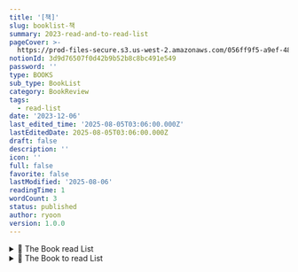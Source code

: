 ```yaml
---
title: '[책]'
slug: booklist-책
summary: 2023-read-and-to-read-list
pageCover: >-
  https://prod-files-secure.s3.us-west-2.amazonaws.com/056ff9f5-a9ef-486f-8acb-9eef51d06a2d/be867a3e-e1d8-4210-97c1-216d27139285/Read.jpg?X-Amz-Algorithm=AWS4-HMAC-SHA256&X-Amz-Content-Sha256=UNSIGNED-PAYLOAD&X-Amz-Credential=ASIAZI2LB4666DJXNCDL%2F20250806%2Fus-west-2%2Fs3%2Faws4_request&X-Amz-Date=20250806T110203Z&X-Amz-Expires=3600&X-Amz-Security-Token=IQoJb3JpZ2luX2VjEDsaCXVzLXdlc3QtMiJHMEUCIQDnp0M9ZSWb7aLyq2SizShFAY%2BDbwTN44dY1oKO8u6pDgIgauGAlOU5dEbZ0Hy8HCbMI8WBS8TkLA9%2BJFWe2KMOT2gq%2FwMIdBAAGgw2Mzc0MjMxODM4MDUiDLb3Kn5J3VkXSkxOoircA1QbP%2BcbxCI67dWU5FnJdj%2B3sYr57WKcbEOlobF9FC8mtk6a8m4AmIUBjEUb0l57aLmIeMiO1mN%2FeGv3ISuH2Gx97cJ1LNVhZONHsXcJS%2Bk8g56ozVOzSZdZIQ9IXYyTiBCzCKlulXUylzqATnw6thMlv%2B4tqs%2FiRuYodZEWeY1NjhSfxuE%2Bd%2Bftjw2%2FGbGoHSgvcWnSnVC0gCFvJ3B8G0NQIPoX1pq25m%2Fs9wyIDKFDfITDszr3aNvIvQDn5vpD8GQKvb3l2n6j3qVh6RH%2BWepOmyk3u1VzPt279u%2B4jUMF%2Bhw4tO7BG0ScKLAM1ZvQjCovFAqdva94TaSun7rtMwfHNX6iCILxpXjWAaJ3QmttZwVppIlm%2BUiqB%2FQQ4K2aEHXHZQougPYZSywXgi6%2B9GIM0%2FjExGiG26S3o52iDCwZu1p3zzgS7dYSO0Rsjzaz0nv%2FPGw0Y81T0cXsChGZK1W5Pp5Lw88vF%2Fcp%2FS4L6Fq%2BL%2BhKgrRv6p74B61Z6ZTyWs1h7z13Y9QIov57EXTpCghJjPcQMlssoMWksWULX%2FcnwPUK5PqZyjNw92pfITGgT94FCb6TGLI176ND0fMa2vIqRA1L7jrCiZUvF9cuEIGVs3%2F1Z325r0QETOppMP%2FrzMQGOqUBNNv69GCMUJ%2B5gC3sij4%2BRS38GCSQQkeSErTGvfQ%2Fcrkr3YvoPPZcg5LvznKwuAcFU7eS64i6sivtPOK64zm%2FHJ2UFXlIwgP6YmynJBf%2F96pkMvLgdP%2FBuW5wMAMwErOqGrNyj34gBk8stObos1ANgwVkSy2072MEKCF4oa9fH%2FshC7EKkFj7hhp%2FM0Z%2FZGHV%2B%2BXkCyDl5vmVX2j%2FcbDAzcahO%2FUm&X-Amz-Signature=d312853853c7d588efbb8cc650e1b2d624994b25ae2c19618d903e6b81f6058b&X-Amz-SignedHeaders=host&x-amz-checksum-mode=ENABLED&x-id=GetObject
notionId: 3d9d76507f0d42b9b52b8c8bc491e549
password: ''
type: BOOKS
sub_type: BookList
category: BookReview
tags:
  - read-list
date: '2023-12-06'
last_edited_time: '2025-08-05T03:06:00.000Z'
lastEditedDate: 2025-08-05T03:06:00.000Z
draft: false
description: ''
icon: ''
full: false
favorite: false
lastModified: '2025-08-06'
readingTime: 1
wordCount: 3
status: published
author: ryoon
version: 1.0.0
---
```

<details>
<summary>📝 The Book read List</summary>
<details>
<summary>개발서적</summary>
- [프론트엔드 성능 최적화 가이드](https://product.kyobobook.co.kr/detail/S000200178292)(읽는 중)
- [구글 엔지니어는 이렇게 일한다](https://www.yes24.com/Product/Goods/109182479).
- [프로그래머의 뇌](https://m.yes24.com/Goods/Detail/105911017)
- [모던 자바스크립트 딥다이브](https://m.yes24.com/Goods/Detail/92742567)

</details>

<details>
<summary>일반서적</summary>
- [제가 참사 생존자인가요.](https://www.yes24.com/Product/Goods/122879432)
- [해보지 않으면 알 수 없어서.](https://www.yes24.com/Product/Goods/91600169)
- [인간 관계의 법칙](https://www.aladin.co.kr/shop/wproduct.aspx?ItemId=231492005)
- [데일카네기 자기관리론](https://m.yes24.com/Goods/Detail/96794060)
- [조화로운 부](https://www.aladin.co.kr/shop/wproduct.aspx?ItemId=277563667)
- [일머리 문해력](https://www.aladin.co.kr/shop/wproduct.aspx?ItemId=312401370&start=slayer)
- [내가 가진 것을 세상이 원하게 하라](https://product.kyobobook.co.kr/detail/S000201477461)
- [이게 무슨일이야](https://m.yes24.com/Goods/Detail/110027843)
- [마음이 흐르는 대로](https://m.yes24.com/Goods/Detail/95863268)
- [웰씽킹](https://m.yes24.com/Goods/Detail/105057492)
- [내 안에서 나를 만드는 것들](https://m.yes24.com/Goods/Detail/22659314) (읽는 중)
- [인간 생존의 법칙](https://m.yes24.com/Goods/Detail/99479194)
- [반항의 기술](https://product.kyobobook.co.kr/detail/S000200315559)
- [두번째 산](https://m.yes24.com/Goods/Detail/91916588)
- [자신의 존재에 대해 사과하지 말 것](https://www.aladin.co.kr/m/mproduct.aspx?ItemId=314440287)(읽는 중)
- [실리콘밸리에선 어떻게 일하나요](https://m.yes24.com/Goods/Detail/113447921)
- [세이노의 가르침](https://product.kyobobook.co.kr/detail/S000200746091)(읽는 중)
- [나만의 게임을 만들어라](https://www.yes24.com/Product/Goods/115427173)
- [일인 회사의 일일 생존 습관](https://www.aladin.co.kr/m/mproduct.aspx?ItemId=307659686)
- [가녀장의 시대](https://m.yes24.com/Goods/Detail/114273352)(읽는 중)

</details>


</details>

<details>
<summary>📝 The Book to read List</summary>
- [시간은 흐르지 않는다.](https://www.yes24.com/Product/Goods/74031185)
- [~~제가 참사 생존자인가요.~~](https://www.yes24.com/Product/Goods/122879432) ~~12~~
- [끝내주는 인생](https://www.yes24.com/Product/Goods/119878992)
- [스토너](https://www.yes24.com/Product/Goods/15718330)
- [고통 구경하는 사회](https://www.yes24.com/Product/Goods/122757947)
- [엄살원](https://www.yes24.com/Product/Goods/119006786)
- [**돌봄과 작업1**](https://www.yes24.com/Product/Goods/115814095)
- [**돌봄과 작업2**](https://www.yes24.com/Product/Goods/119847141)
- [사피엔스](https://product.kyobobook.co.kr/detail/S000000597165)
- [한 권으로 읽는 컴퓨터 구조와 프로그래밍](https://product.kyobobook.co.kr/detail/S000001932753)
- [우아한 타입스크립트 with 리액트](https://m.yes24.com/Goods/Detail/123049083)
- [~~아비투스~~](https://product.kyobobook.co.kr/detail/S000001686965) ~~12~~
- [내향인 개인주의자 그리고 회사원](https://www.yes24.com/Product/Goods/122880893)
- [고수와의 대화, 생산성을 말하다](https://m.yes24.com/Goods/Detail/119116322)
- [**파서블 |** ](https://product.kyobobook.co.kr/detail/S000211351133)[일상 기록을 통해 꿈을 현실로 만드는 법](https://product.kyobobook.co.kr/detail/S000211351133)

</details>

